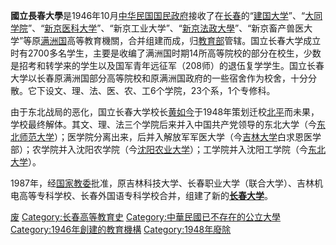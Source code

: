 '''國立長春大學'''是1946年10月[[中华民国|中华民国]][[国民政府|国民政府]]接收了在[[长春|长春]]的“[[建國大學_(滿洲國)|建国大学]]”、“[[大同學院_(滿洲國)|大同学院]]”、“[[新京医科大学|新京医科大学]]”、“新京工业大学”、“[[新京法政大學|新京法政大學]]”、“新京畜产兽医大学”等原[[满洲国|满洲国]]高等教育機關，合并组建而成，归[[中華民國教育部|教育部]]管辖。国立长春大学成立时有2700多名学生，主要是收编了满洲国时期14所高等院校的部分在校生，少数是招考和转学来的学生以及国军青年远征军（208师）的退伍复学学生。国立长春大学以长春原满洲国部分高等院校和原满洲国政府的一些宿舍作为校舍，十分分散。它下设文、理、法、医、农、工6个学院，23个系，1个专修科。

由于东北战局的恶化，国立长春大学校长[[黄如今|黄如今]]于1948年策划迁校[[北平|北平]]而未果，学校最终解体。其文、理、法三个学院后来并入中国共产党领导的东北大学（今[[东北师范大学|东北师范大学]]）；医学院分离出来，后并入解放军军医大学（今[[吉林大学|吉林大学]]白求恩医学部）；农学院并入沈阳农学院（今[[沈阳农业大学|沈阳农业大学]]）；工学院并入沈阳工学院（今[[东北大学_(中国)|东北大学]]）。

1987年，经[[国家教委|国家教委]]批准，原吉林科技大学、长春职业大学（联合大学）、吉林机电高等专科学校、长春外国语专科学校合并，组建了新的'''[[长春大学|长春大学]]'''。

{{中華民國大陸時期大專院校}}
{{Authority control}}

[[Category:长春高等院校|废]]
[[Category:长春高等教育史|Category:长春高等教育史]]
[[Category:中華民國已不存在的公立大學|Category:中華民國已不存在的公立大學]]
[[Category:1946年創建的教育機構|Category:1946年創建的教育機構]]
[[Category:1948年廢除|Category:1948年廢除]]